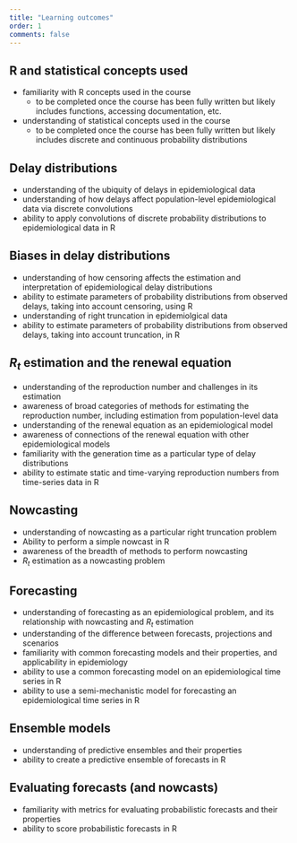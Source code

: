 ```yaml
---
title: "Learning outcomes"
order: 1
comments: false
---
```


## R and statistical concepts used

- familiarity with R concepts used in the course
  - to be completed once the course has been fully written but likely includes functions, accessing documentation, etc.
- understanding of statistical concepts used in the course
  - to be completed once the course has been fully written but likely includes discrete and continuous probability distributions

## Delay distributions

- understanding of the ubiquity of delays in epidemiological data
- understanding of how delays affect population-level epidemiological data via discrete convolutions
- ability to apply convolutions of discrete probability distributions to epidemiological data in R

## Biases in delay distributions

- understanding of how censoring affects the estimation and interpretation of epidemiological delay distributions
- ability to estimate parameters of probability distributions from observed delays, taking into account censoring, using R
- understanding of right truncation in epidemiolgical data
- ability to estimate parameters of probability distributions from observed delays, taking into account truncation, in R
  
## $R_t$ estimation and the renewal equation

- understanding of the reproduction number and challenges in its estimation
- awareness of broad categories of methods for estimating the reproduction number, including estimation from population-level data
- understanding of the renewal equation as an epidemiological model
- awareness of connections of the renewal equation with other epidemiological models
- familiarity with the generation time as a particular type of delay distributions
- ability to estimate static and time-varying reproduction numbers from time-series data in R

## Nowcasting

- understanding of nowcasting as a particular right truncation problem
- Ability to perform a simple nowcast in R
- awareness of the breadth of methods to perform nowcasting
- $R_t$ estimation as a nowcasting problem

## Forecasting

- understanding of forecasting as an epidemiological problem, and its relationship with nowcasting and $R_t$ estimation
- understanding of the difference between forecasts, projections and scenarios
- familiarity with common forecasting models and their properties, and applicability in epidemiology
- ability to use a common forecasting model on an epidemiological time series in R
- ability to use a semi-mechanistic model for forecasting an epidemiological time series in R

## Ensemble models

- understanding of predictive ensembles and their properties
- ability to create a predictive ensemble of forecasts in R

## Evaluating forecasts (and nowcasts)

- familiarity with metrics for evaluating probabilistic forecasts and their properties
- ability to score probabilistic forecasts in R

